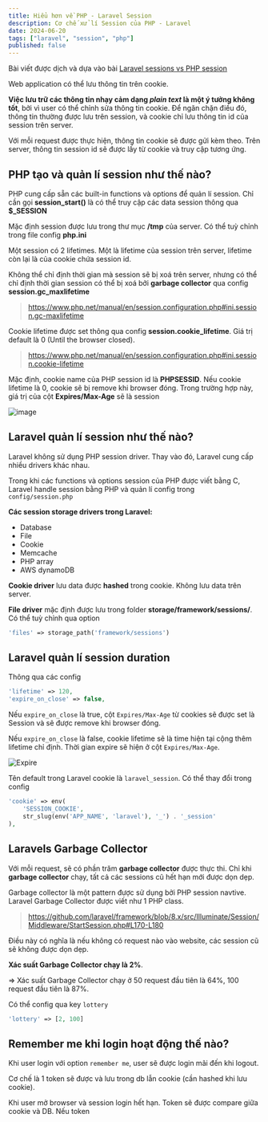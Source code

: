 ```yaml
---
title: Hiểu hơn về PHP - Laravel Session
description: Cơ chế xử lí Session của PHP - Laravel
date: 2024-06-20
tags: ["laravel", "session", "php"]
published: false
---
```


Bài viết được dịch và dựa vào bài [Laravel sessions vs PHP session](https://iwasherefirst2.medium.com/how-do-laravel-sessions-work-7b65d74a79a6)

Web application có thể lưu thông tin trên cookie.

**Việc lưu trữ các thông tin nhạy cảm dạng *plain text* là một ý tưởng không tốt**, bởi vì user có thể chỉnh sửa thông tin cookie. Để ngăn chặn điều đó, thông tin thường được lưu trên session, và cookie chỉ lưu thông tin id của session trên server. 

Với mỗi request được thực hiện, thông tin cookie sẽ được gửi kèm theo. Trên server, thông tin session id sẽ được lấy từ cookie và truy cập tương ứng. 

## PHP tạo và quản lí session như thế nào?

PHP cung cấp sẵn các built-in functions và options để quản lí session. Chỉ cần gọi **session_start()** là có thể truy cập các data session thông qua **$_SESSION**

Mặc định session được lưu trong thư mục **/tmp** của server. Có thể tuỳ chỉnh trong file config **php.ini**

Một session có 2 lifetimes. Một là lifetime của session trên server, lifetime còn lại là của cookie chứa session id.

Không thể chỉ định thời gian mà session sẽ bị xoá trên server, nhưng có thể chỉ định thời gian session có thể bị xoá bởi **garbage collector** qua config **session.gc_maxlifetime**

> https://www.php.net/manual/en/session.configuration.php#ini.session.gc-maxlifetime

Cookie lifetime được set thông qua config **session.cookie_lifetime**. Giá trị default là 0 (Until the browser closed).

> https://www.php.net/manual/en/session.configuration.php#ini.session.cookie-lifetime

Mặc định, cookie name của PHP session id là **PHPSESSID**. Nếu cookie lifetime là 0, cookie sẽ bị remove khi browser đóng. Trong trường hợp này, giá trị của cột **Expires/Max-Age** sẽ là session

![image](https://miro.medium.com/v2/resize:fit:1358/format:webp/0*KXSU0GC0gR08i-u-.png)

## Laravel quản lí session như thế nào?

Laravel không sử dụng PHP session driver. Thay vào đó, Laravel cung cấp nhiều drivers khác nhau. 

Trong khi các functions và options session của PHP được viết bằng C, Laravel handle session bằng PHP và quản lí config trong `config/session.php`

**Các session storage drivers trong Laravel:**

- Database
- File
- Cookie
- Memcache
- PHP array
- AWS dynamoDB

**Cookie driver** lưu data được **hashed** trong cookie. Không lưu data trên server. 

**File driver** mặc định được lưu trong folder **storage/framework/sessions/**. Có thể tuỳ chỉnh qua option

```php
'files' => storage_path('framework/sessions')
```

## Laravel quản lí session duration

Thông qua các config

```php
'lifetime' => 120,
'expire_on_close' => false,
```

Nếu `expire_on_close` là true, cột `Expires/Max-Age` từ cookies sẽ được set là Session và sẽ được remove khi browser đóng. 

Nếu `expire_on_close` là false, cookie lifetime sẽ là time hiện tại cộng thêm lifetime chỉ định. Thời gian expire sẽ hiện ở cột `Expires/Max-Age`.

![Expire](https://miro.medium.com/v2/resize:fit:1298/format:webp/0*rg31JIcSq3vIHJpu.png)

Tên default trong Laravel cookie là `laravel_session`. Có thể thay đổi trong config

```php
'cookie' => env(
    'SESSION_COOKIE',
    str_slug(env('APP_NAME', 'laravel'), '_') . '_session'
),
```

## Laravels Garbage Collector

Với mỗi request, sẽ có phần trăm **garbage collector** được thực thi. Chỉ khi **garbage collector** chạy, tất cả các sessions cũ hết hạn mới được dọn dẹp.

Garbage collector là một pattern được sử dụng bởi PHP session navtive.  Laravel Garbage Collector được viết như 1 PHP class.

> https://github.com/laravel/framework/blob/8.x/src/Illuminate/Session/Middleware/StartSession.php#L170-L180

Điều này có nghĩa là nếu không có request nào vào website, các session cũ sẽ không được dọn dẹp.

**Xác suất Garbage Collector chạy là 2%**. 

=> Xác suất Garbage Collector chạy ở 50 request đầu tiên là 64%, 100 request đầu tiên là 87%.

Có thể config qua key `lottery`

```php
'lottery' => [2, 100]
```

## Remember me khi login hoạt động thế nào?

Khi user login với option `remember me`, user sẽ được login mãi đến khi logout. 

Cơ chế là 1 token sẽ được và lưu trong db lẫn cookie (cần hashed khi lưu cookie).

Khi user mở browser và session login hết hạn. Token sẽ được compare giữa cookie và DB. Nếu token 